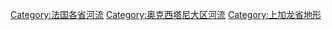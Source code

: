 [[Category:法国各省河流|Category:法国各省河流]]
[[Category:奥克西塔尼大区河流|Category:奥克西塔尼大区河流]]
[[Category:上加龙省地形|Category:上加龙省地形]]